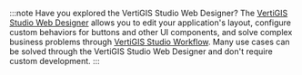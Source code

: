 :::note Have you explored the VertiGIS Studio Web Designer?
The [VertiGIS Studio Web Designer](https://apps.geocortex.com/webviewer/designer/) allows you to edit your application's layout, configure custom behaviors for buttons and other UI components, and solve complex business problems through [VertiGIS Studio Workflow](../../workflow/overview.mdx). Many use cases can be solved through the VertiGIS Studio Web Designer and don't require custom development.
:::
